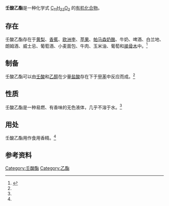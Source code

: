 {{Chembox
|ImageFile=Structural formula of ethyl nonanoate.svg
|Section1={{Chembox Identifiers
 | CASNo= 123-29-5
 | CASNo_Ref = {{cascite|correct|CAS}}
 | EC-number= 204-615-7
 | PubChem         = 31251
 | ChemSpider      = 28991
|SMILES=CCCCCCCCC(=O)OCC
}}
|Section2={{Chembox Properties
 | Appearance= 无色液体<ref name="GESTIS">{{GESTIS|Name=Pelargonsäureethylester|ZVG=492866|CAS=123-29-5|Abruf=2018-12-14}}</ref>
|C=11|H=22|O=2
 | Density= 0.87 g·cm<sup>−3</sup><ref name="GESTIS" />
 | MeltingPt= −37 °C<ref name="GESTIS" />
 | BoilingPt= 227 °C<ref name="GESTIS" />
 | Solubility= 几乎不溶<ref name="GESTIS" />
|SolubleOther=混溶于[[乙醇|乙醇]]和[[乙醚|乙醚]]<ref name="Sigma">{{Sigma-Aldrich|Aldrich|id=112348|Name=Ethyl nonanoate, 97%|Datum=2018-12-14}}</ref>
}}
}}

'''壬酸乙酯'''是一种化学式 [[C11H22O2|C<sub>11</sub>H<sub>22</sub>O<sub>2</sub>]] 的[[有机化合物|有机化合物]]。

== 存在==
壬酸乙酯存在于[[黄梨|黄梨]]、[[香蕉|香蕉]]、[[欧洲李|欧洲李]]、[[苹果|苹果]]、[[帕马森奶酪|帕马森奶酪]]、牛奶、啤酒、白兰地、朗姆酒、威士忌、葡萄酒、小麦面包、牛肉、玉米油、葡萄和[[接骨木|接骨木]]中。<ref name="George A. Burdock">{{citation| author=George A. Burdock | title=Fenaroli's Handbook of Flavor Ingredients  | publisher=CRC Press | ISBN=978-1-4200-3787-6 | date=2004  | page=1983 }}</ref>

== 制备 ==
壬酸乙酯可以由[[壬酸|壬酸]]和[[乙醇|乙醇]]在少量[[盐酸|盐酸]]存在下于[[甲苯|甲苯]]中反应而成。<ref name="George A. Burdock" />

== 性质==
壬酸乙酯是一种易燃、有香味的无色液体，几乎不溶于水。<ref name="GESTIS" />

== 用处==
壬酸乙酯用作食用香精。<ref name="George A. Burdock" />

== 参考资料==
<references />
{{羧酸酯}}

[[Category:壬酸酯|Category:壬酸酯]]
[[Category:乙酯|Category:乙酯]]